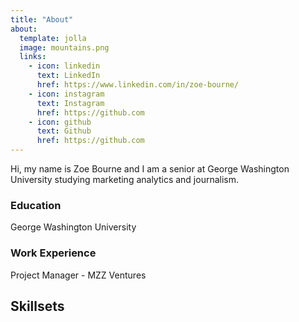 ```yaml
---
title: "About"
about:
  template: jolla
  image: mountains.png
  links: 
    - icon: linkedin
      text: LinkedIn
      href: https://www.linkedin.com/in/zoe-bourne/
    - icon: instagram
      text: Instagram
      href: https://github.com
    - icon: github
      text: Github
      href: https://github.com
---
```


Hi, my name is Zoe Bourne and I am a senior at George Washington University studying marketing analytics and journalism.

### Education

George Washington University

### Work Experience
Project Manager - MZZ Ventures

## Skillsets

```r
```
